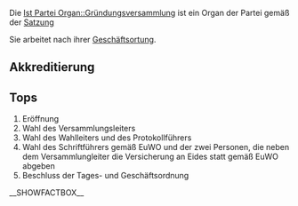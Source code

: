 {{Kalenderblatt
 |Typ    = Gründungsversammlung
 |Titel  = Gründungsversammlung
 |Link   = Gründungsversammlung
 |Datum  = 24.09.2016
 |Zeit   = (SS:MM)
 |Lokal  = hier die ....
 |Straße = ....
 |PLZ    = ...
 |Ort    = ..
}}

Die [[Ist Partei Organ::Gründungsversammlung]] ist ein Organ der Partei gemäß der [[Ist definiert in Satzung::Satzung#.C2.A7_9_-_Organe_der_Bundespartei|Satzung]]

Sie arbeitet nach ihrer [[Hat Geschäftsordnung::Go|Geschäftsortung]].

== Akkreditierung ==

== Tops ==

# Eröffnung 
# Wahl des Versammlungsleiters 
# Wahl des Wahlleiters und des Protokollführers 
# Wahl des Schriftführers gemäß EuWO und der zwei Personen, die neben dem Versammlungleiter die Versicherung an Eides statt gemäß EuWO abgeben 
# Beschluss der Tages- und Geschäftsordnung 



__SHOWFACTBOX__